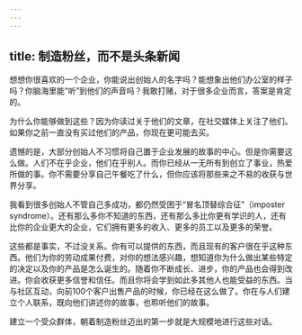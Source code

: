 ```yaml
---
---
---
```

title: 制造粉丝，而不是头条新闻
---




想想你很喜欢的一个企业，你能说出创始人的名字吗？能想象出他们办公室的样子吗？你脑海里能“听”到他们的声音吗？我敢打赌，对于很多企业而言，答案是肯定的。

为什么你能够做到这些？因为你读过关于他们的文章，在社交媒体上关注了他们。如果你之前一直没有买过他们的产品，你现在更可能去买。

遗憾的是，大部分创始人不习惯将自己置于企业发展的故事的中心。但是你需要这么做。人们不在乎企业，他们在乎别人。而你已经从一无所有到创立了事业，热爱所做的事。你不需要分享自己午餐吃了什么，但你应该将那些来之不易的收获与世界分享。

我看到很多创始人不管自己多成功，都仍然受困于“冒名顶替综合征”（imposter syndrome）。还有那么多你不知道的东西，还有那么多比你更有学识的人，还有比你的企业更大的企业，它们拥有更多的收入、更多的员工以及更多的荣誉。

这些都是事实，不过没关系。你有可以提供的东西，而且现有的客户很在乎这种东西。他们为你的劳动成果付费，对你的想法感兴趣，想知道你为什么做出某些特定的决定以及你的产品是怎么诞生的。随着你不断成长、进步，你的产品也会得到改进。你会收获更多信誉和信任。而且你将会学到如此多其他人也能受益的东西。当与社区互动，向前100个客户出售产品的时候，你已经在这么做了。你在与人们建立个人联系，既向他们讲述你的故事，也聆听他们的故事。

建立一个受众群体，朝着制造粉丝迈出的第一步就是大规模地进行这些对话。